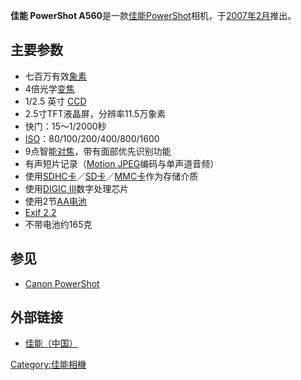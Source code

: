 '''佳能 PowerShot A560'''是一款[[佳能|佳能]][[Canon_PowerShot|PowerShot]]相机，于[[2007年2月|2007年2月]]推出。

== 主要参数 ==
*七百万有效[[象素|象素]]
*4倍光学[[变焦|变焦]]
*1/2.5 英寸 [[CCD|CCD]]
*2.5寸TFT液晶屏，分辨率11.5万象素
*快门：15～1/2000秒
*[[ISO|ISO]]：80/100/200/400/800/1600
*9点智能[[对焦|对焦]]，带有面部优先识别功能
*有声短片记录（[[Motion_JPEG|Motion JPEG]]编码与单声道音频）
*使用[[SDHC|SDHC卡]]／[[SD卡|SD卡]]／[[MMC卡|MMC卡]]作为存储介质
*使用[[DIGIC|DIGIC III]]数字处理芯片
*使用2节[[AA电池|AA电池]]
*[[EXIF|Exif 2.2]]
*不带电池约165克

== 参见 ==
*[[Canon_PowerShot|Canon PowerShot]]
== 外部链接 ==
*[http://www.canon.com.cn/ 佳能（中国）]{{Wayback|url=http://www.canon.com.cn/ |date=20070222004926 }}

[[Category:佳能相機|Category:佳能相機]]